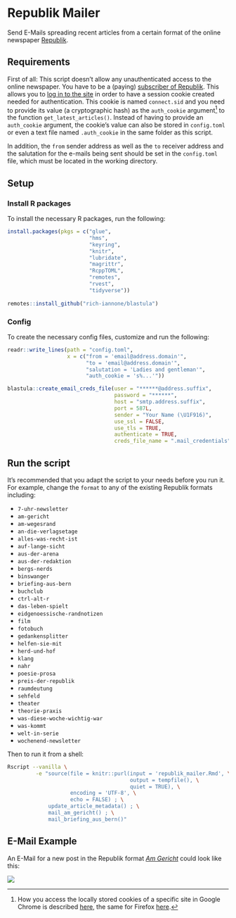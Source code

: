 # Republik Mailer

Send E-Mails spreading recent articles from a certain format of the online newspaper [Republik](https://www.republik.ch/).

## Requirements

First of all: This script doesn't allow any unauthenticated access to the online newspaper. You have to be a (paying) [subscriber of Republik](https://www.republik.ch/angebote). This allows you to [log in to the site](https://www.republik.ch/anmelden) in order to have a session cookie created needed for authentication. This cookie is named `connect.sid` and you need to provide its value (a cryptographic hash) as the `auth_cookie` argument[^reveal] to the function `get_latest_articles()`. Instead of having to provide an `auth_cookie` argument, the cookie's value can also be stored in `config.toml` or even a text file named `.auth_cookie` in the same folder as this script.

In addition, the `from` sender address as well as the `to` receiver address and the salutation for the e-mails being sent should be set in the `config.toml` file, which must be located in the working directory.


[^reveal]: How you access the locally stored cookies of a specific site in Google Chrome is described [here](https://developers.google.com/web/tools/chrome-devtools/storage/cookies), the same for Firefox [here](https://developer.mozilla.org/docs/Tools/Storage_Inspector).


## Setup

### Install R packages

To install the necessary R packages, run the following:

```r
install.packages(pkgs = c("glue",
                          "hms",
                          "keyring",
                          "knitr",
                          "lubridate",
                          "magrittr",
                          "RcppTOML",
                          "remotes",
                          "rvest",
                          "tidyverse"))
                          
remotes::install_github("rich-iannone/blastula")
```

### Config

To create the necessary config files, customize and run the following:

```r
readr::write_lines(path = "config.toml",
                   x = c("from = 'email@address.domain'",
                         "to = 'email@address.domain'",
                         "salutation = 'Ladies and gentleman'",
                         "auth_cookie = 's%...'"))

blastula::create_email_creds_file(user = "******@address.suffix",
                                  password = "******",
                                  host = "smtp.address.suffix",
                                  port = 587L,
                                  sender = "Your Name (\U1F916)",
                                  use_ssl = FALSE,
                                  use_tls = TRUE,
                                  authenticate = TRUE,
                                  creds_file_name = ".mail_credentials")
```

## Run the script

It's recommended that you adapt the script to your needs before you run it. For example, change the `format` to any of the existing Republik formats including:

- `7-uhr-newsletter`
- `am-gericht`
- `am-wegesrand`
- `an-die-verlagsetage`
- `alles-was-recht-ist`
- `auf-lange-sicht`
- `aus-der-arena`
- `aus-der-redaktion`
- `bergs-nerds`
- `binswanger`
- `briefing-aus-bern`
- `buchclub`
- `ctrl-alt-r`
- `das-leben-spielt`
- `eidgenoessische-randnotizen`
- `film`
- `fotobuch`
- `gedankensplitter`
- `helfen-sie-mit`
- `herd-und-hof`
- `klang`
- `nahr`
- `poesie-prosa`
- `preis-der-republik`
- `raumdeutung`
- `sehfeld`
- `theater`
- `theorie-praxis`
- `was-diese-woche-wichtig-war`
- `was-kommt`
- `welt-in-serie`
- `wochenend-newsletter`

Then to run it from a shell:

```sh
Rscript --vanilla \
         -e "source(file = knitr::purl(input = 'republik_mailer.Rmd', \
                                       output = tempfile(), \
                                       quiet = TRUE), \
                    encoding = 'UTF-8', \
                    echo = FALSE) ; \
             update_article_metadata() ; \
             mail_am_gericht() ; \
             mail_briefing_aus_bern()"
```

## E-Mail Example

An E-Mail for a new post in the Republik format [_Am Gericht_](https://www.republik.ch/format/am-gericht) could look like this:

![](images/am-gericht.png)
